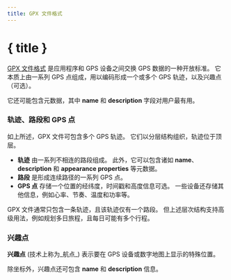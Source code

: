 ```yaml
---
title: GPX 文件格式
---
```


<script>
</script>

# { title }

<a href="https://www.topografix.com/gpx.asp" target="_blank">GPX 文件格式</a> 是应用程序和 GPS 设备之间交换 GPS 数据的一种开放标准。
它本质上由一系列 GPS 点组成，用以编码形成一个或多个 GPS 轨迹，以及兴趣点（可选）。

它还可能包含元数据，其中 **name** 和 **description** 字段对用户最有用。

### <Waypoints size="16" class="inline-block" style="margin-bottom: 2px" /> 轨迹、路段和 GPS 点

如上所述，GPX 文件可包含多个 GPS 轨迹。
它们以分层结构组织，轨迹位于顶层。

- **轨迹** 由一系列不相连的路段组成。
  此外，它可以包含诸如 **name**、**description** 和 **appearance properties** 等元数据。
- **路段** 是形成连续路径的一系列 GPS 点。
- **GPS 点** 存储一个位置的经纬度，时间戳和高度信息可选。
  一些设备还存储其他信息，例如心率、节奏、温度和功率等。

GPX 文件通常只包含一条轨迹，且该轨迹仅有一个路段。
但上述层次结构支持高级用法，例如规划多日旅程，且每日可能有多个行程。

### <MapPin size="16" class="inline-block" style="margin-bottom: 2px" /> 兴趣点

**兴趣点** (技术上称为_航点_) 表示要在 GPS 设备或数字地图上显示的特殊位置。

除坐标外，兴趣点还可包含 **name** 和 **description** 信息。
